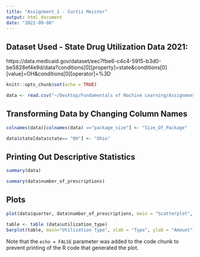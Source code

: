 ```yaml
---
title: "Assignment_1 - Curtis Meister"
output: html_document
date: "2022-09-08"
---
```

## Dataset Used - State Drug Utilization Data 2021:
https://data.medicaid.gov/dataset/eec7fbe6-c4c4-5915-b3d0-be5828ef4e9d/data?conditions[0][property]=state&conditions[0][value]=OH&conditions[0][operator]=%3D 

```r
knitr::opts_chunk$set(echo = TRUE)
```

```r
data <- read.csv("~/Desktop/Fundamentals of Machine Learning/Assignment 1/data2.csv")
```

## Transforming Data by Changing Column Names
```r
colnames(data)[colnames(data) =="package_size"] <- "Size_Of_Package"
```

```r
data$state[data$state== "OH"] <- "Ohio"
```

## Printing Out Descriptive Statistics
```r
summary(data)
```

```r
summary(data$number_of_prescriptions)
```

## Plots

```r
plot(data$quarter, data$number_of_prescriptions, main = "Scatterplot", xlab = "Quarter", ylab = "# of Prescriptions")
```

```r
table <- table (data$utilization_type)
barplot(table, main="Utilization Type", xlab = "Type", ylab = "Amount")
```


Note that the `echo = FALSE` parameter was added to the code chunk to prevent printing of the R code that generated the plot.
